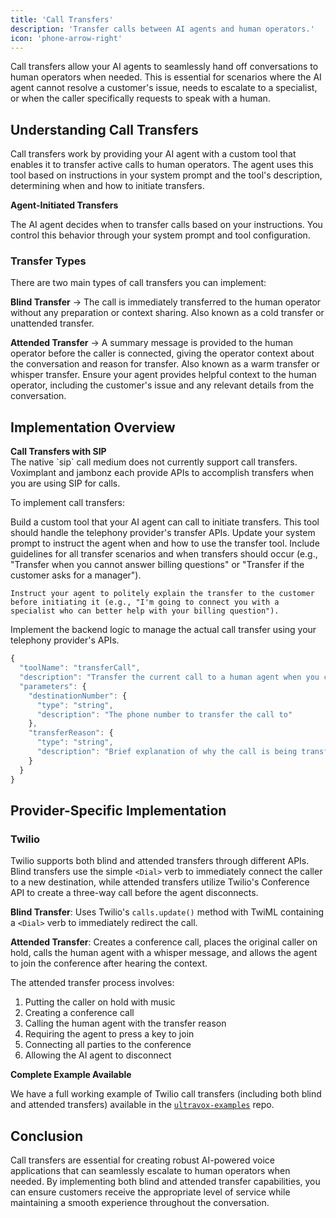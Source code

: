 ```yaml
---
title: 'Call Transfers'
description: 'Transfer calls between AI agents and human operators.'
icon: 'phone-arrow-right'
---
```


Call transfers allow your AI agents to seamlessly hand off conversations to human operators when needed. This is essential for scenarios where the AI agent cannot resolve a customer's issue, needs to escalate to a specialist, or when the caller specifically requests to speak with a human.

## Understanding Call Transfers

Call transfers work by providing your AI agent with a custom tool that enables it to transfer active calls to human operators. The agent uses this tool based on instructions in your system prompt and the tool's description, determining when and how to initiate transfers.

<Note>
  <b>Agent-Initiated Transfers</b>
  
  The AI agent decides when to transfer calls based on your instructions. You control this behavior through your system prompt and tool configuration.
</Note>

### Transfer Types

There are two main types of call transfers you can implement:

**Blind Transfer** → The call is immediately transferred to the human operator without any preparation or context sharing. Also known as a cold transfer or unattended transfer.

**Attended Transfer** → A summary message is provided to the human operator before the caller is connected, giving the operator context about the conversation and reason for transfer. Also known as a warm transfer or whisper transfer. Ensure your agent provides helpful context to the human operator, including the customer's issue and any relevant details from the conversation.


## Implementation Overview
<Warning>
  <b>Call Transfers with SIP</b>
  <br />
  The native `sip` call medium does not currently support call transfers. Voximplant and jambonz each provide APIs to accomplish transfers when you are using SIP for calls.
</Warning>

To implement call transfers:

<Steps>
  <Step title="Create a Transfer Tool">
    Build a custom tool that your AI agent can call to initiate transfers. This tool should handle the telephony provider's transfer APIs.
  </Step>
  <Step title="Configure Agent Instructions">
    Update your system prompt to instruct the agent when and how to use the transfer tool. Include guidelines for all transfer scenarios and when transfers should occur (e.g., "Transfer when you cannot answer billing questions" or "Transfer if the customer asks for a manager").
    
    Instruct your agent to politely explain the transfer to the customer before initiating it (e.g., "I'm going to connect you with a specialist who can better help with your billing question").
  </Step>
  <Step title="Handle Transfer Logic">
    Implement the backend logic to manage the actual call transfer using your telephony provider's APIs.
  </Step>
</Steps>

```js Example Call Transfer Tool Definition
{
  "toolName": "transferCall",
  "description": "Transfer the current call to a human agent when you cannot resolve the customer's issue or when they specifically request to speak with a human.",
  "parameters": {
    "destinationNumber": {
      "type": "string",
      "description": "The phone number to transfer the call to"
    },
    "transferReason": {
      "type": "string", 
      "description": "Brief explanation of why the call is being transferred"
    }
  }
}
```

## Provider-Specific Implementation

### Twilio

Twilio supports both blind and attended transfers through different APIs. Blind transfers use the simple `<Dial>` verb to immediately connect the caller to a new destination, while attended transfers utilize Twilio's Conference API to create a three-way call before the agent disconnects.

**Blind Transfer**: Uses Twilio's `calls.update()` method with TwiML containing a `<Dial>` verb to immediately redirect the call.

**Attended Transfer**: Creates a conference call, places the original caller on hold, calls the human agent with a whisper message, and allows the agent to join the conference after hearing the context.

The attended transfer process involves:
1. Putting the caller on hold with music
2. Creating a conference call 
3. Calling the human agent with the transfer reason
4. Requiring the agent to press a key to join
5. Connecting all parties to the conference
6. Allowing the AI agent to disconnect

<Tip>
  <b>Complete Example Available</b>
  
  We have a full working example of Twilio call transfers (including both blind and attended transfers) available in the [`ultravox-examples`](https://github.com/fixie-ai/ultravox-examples/tree/main/telephony/twilio-call-transfer-ts) repo.
</Tip>


## Conclusion

Call transfers are essential for creating robust AI-powered voice applications that can seamlessly escalate to human operators when needed. By implementing both blind and attended transfer capabilities, you can ensure customers receive the appropriate level of service while maintaining a smooth experience throughout the conversation.